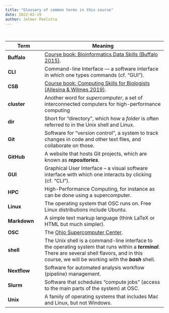 ```yaml
---
title: "Glossary of common terms in this course"
date: 2022-02-19
author: Jelmer Poelstra
---
```


<br>

| Term         | Meaning                                                                                                                                                                                                  |
|-----------------|-------------------------------------------------------|
| **Buffalo**  | [Course book: Bioinformatics Data Skills (Buffalo 2015)](https://library.ohio-state.edu/record=b9490023~S7).                                                                                             |
| **CLI**      | Command-line Interface --- a software interface in which one types commands (cf. "GUI").                                                                                                                 |
| **CSB**      | [Course book: Computing Skills for Biologists (Allesina & Wilmes 2019)](https://library.ohio-state.edu/record=b8624007~S7).                                                                              |
| **cluster**  | Another word for *supercomputer*, a set of interconnected computers for high-performance computing                                                                                                       |
| **dir**      | Short for "directory", which how a *folder* is often referred to in the Unix shell and Linux.                                                                                                            |
| **Git**      | Software for "version control", a system to track changes in code and other text files, and collaborate on those.                                                                                        |
| **GitHub**   | A website that hosts Git projects, which are known as ***repositories***.                                                                                                                                |
| **GUI**      | Graphical User Interface -- a visual software interface with which one interacts by clicking (cf. "CLI").                                                                                                |
| **HPC**      | High-Performance Computing, for instance as can be done using a supercomputer.                                                                                                                           |
| **Linux**    | The operating system that OSC runs on. Free Linux distributions include Ubuntu.                                                                                                                          |
| **Markdown** | A simple text markup language (think LaTeX or HTML but much simpler).                                                                                                                                    |
| **OSC**      | The [Ohio Supercomputer Center](https://www.osc.edu).                                                                                                                                                    |
| **shell**    | The Unix shell is a command-line interface to the operating system that runs within a ***terminal***. There are several shell flavors, and in this course, we will be working with the ***bash*** shell. |
| **Nextflow** | Software for automated analysis workflow (pipeline) management.                                                                                                                                          |
| **Slurm**    | Software that schedules "compute jobs" (access to the main parts of the system) at OSC.                                                                                                                  |
| **Unix**     | A family of operating systems that includes Mac and Linux, but not Windows.                                                                                                                              |
